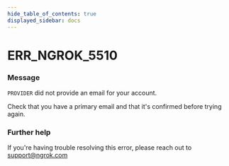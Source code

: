 ```yaml
---
hide_table_of_contents: true
displayed_sidebar: docs
---
```



# ERR_NGROK_5510

### Message

`PROVIDER` did not provide an email for your account.

Check that you have a primary email and that it's confirmed before trying again.

<ErrorDetails error="err_ngrok_5510" />

### Further help

If you're having trouble resolving this error, please reach out to [support@ngrok.com](mailto:support@ngrok.com?subject=Help%20with%20ERR_NGROK_5510)

